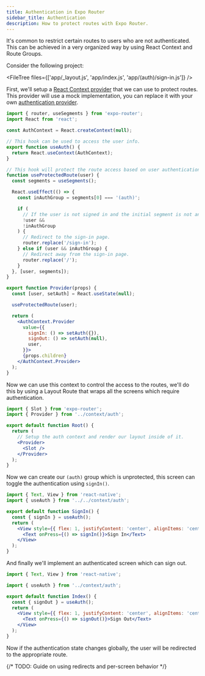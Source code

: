 ```yaml
---
title: Authentication in Expo Router
sidebar_title: Authentication
description: How to protect routes with Expo Router.
---
```



It's common to restrict certain routes to users who are not authenticated. This can be achieved in a very organized way by using React Context and Route Groups.

Consider the following project:

<FileTree files={['app/_layout.js', 'app/index.js', 'app/(auth)/sign-in.js']} />

First, we'll setup a [React Context provider](https://react.dev/reference/react/createContext) that we can use to protect routes. This provider will use a mock implementation, you can replace it with your own [authentication provider](/guides/authentication/).

```jsx context/auth.js
import { router, useSegments } from 'expo-router';
import React from 'react';

const AuthContext = React.createContext(null);

// This hook can be used to access the user info.
export function useAuth() {
  return React.useContext(AuthContext);
}

// This hook will protect the route access based on user authentication.
function useProtectedRoute(user) {
  const segments = useSegments();

  React.useEffect(() => {
    const inAuthGroup = segments[0] === '(auth)';

    if (
      // If the user is not signed in and the initial segment is not anything in the auth group.
      !user &&
      !inAuthGroup
    ) {
      // Redirect to the sign-in page.
      router.replace('/sign-in');
    } else if (user && inAuthGroup) {
      // Redirect away from the sign-in page.
      router.replace('/');
    }
  }, [user, segments]);
}

export function Provider(props) {
  const [user, setAuth] = React.useState(null);

  useProtectedRoute(user);

  return (
    <AuthContext.Provider
      value={{
        signIn: () => setAuth({}),
        signOut: () => setAuth(null),
        user,
      }}>
      {props.children}
    </AuthContext.Provider>
  );
}
```

Now we can use this context to control the access to the routes, we'll do this by using a Layout Route that wraps all the screens which require authentication.

```jsx app/_layout.js
import { Slot } from 'expo-router';
import { Provider } from '../context/auth';

export default function Root() {
  return (
    // Setup the auth context and render our layout inside of it.
    <Provider>
      <Slot />
    </Provider>
  );
}
```

Now we can create our `(auth)` group which is unprotected, this screen can toggle the authentication using `signIn()`.

```jsx app/(auth)/sign-in.js
import { Text, View } from 'react-native';
import { useAuth } from '../../context/auth';

export default function SignIn() {
  const { signIn } = useAuth();
  return (
    <View style={{ flex: 1, justifyContent: 'center', alignItems: 'center' }}>
      <Text onPress={() => signIn()}>Sign In</Text>
    </View>
  );
}
```

And finally we'll implement an authenticated screen which can sign out.

```jsx app/index.js
import { Text, View } from 'react-native';

import { useAuth } from '../context/auth';

export default function Index() {
  const { signOut } = useAuth();
  return (
    <View style={{ flex: 1, justifyContent: 'center', alignItems: 'center' }}>
      <Text onPress={() => signOut()}>Sign Out</Text>
    </View>
  );
}
```

Now if the authentication state changes globally, the user will be redirected to the appropriate route.

{/* TODO: Guide on using redirects and per-screen behavior */}
